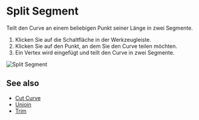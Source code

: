 
# Split Segment

<Reference shortcut="" command="Split Segment" button="Werkzeugleiste" />

Teilt den Curve an einem beliebigen Punkt seiner Länge in zwei Segmente.

1. Klicken Sie auf die Schaltfläche <ButtonIcon type="button-split-segment" /> in der Werkzeugleiste.
2. Klicken Sie auf den Punkt, an dem Sie den Curve teilen möchten.
3. Ein Vertex wird eingefügt und teilt den Curve in zwei Segmente.

![Split Segment](/img/split-segment.gif)

## See also
- [Cut Curve](./cut-curve)
- [Unjoin](./unjoin)
- [Trim](./trim)
